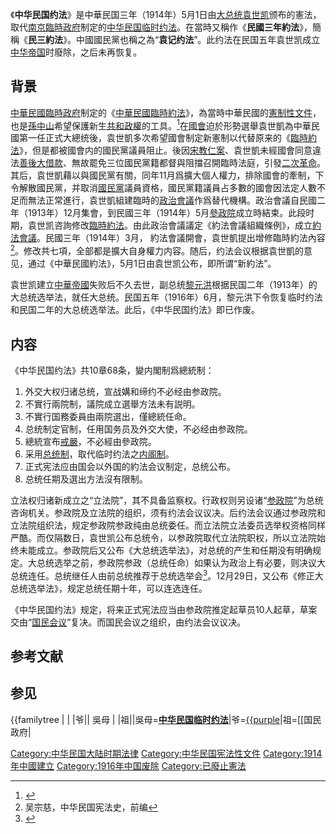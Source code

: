 {{中華民國憲政史}}

《'''中华民国约法'''》是中華民国三年（1914年）5月1日由[[中華民國大總統|大总统]][[袁世凯|袁世凯]]颁布的憲法，取代[[中華民國臨時政府_(1912年－1913年)|南京臨時政府]]制定的[[中华民国临时约法|中华民国临时约法]]。在當時又稱作《'''民國三年約法'''》，簡稱《'''民三約法'''》。中國國民黨也稱之為“'''袁记约法'''”。此约法在民国五年袁世凯成立[[中华帝国|中华帝国]]时廢除，之后未再恢复。

== 背景 ==
[[中華民國臨時政府_(南京)|中華民國臨時政府]]制定的《[[中華民國臨時約法|中華民國臨時約法]]》，為當時中華民國的[[憲制性文件|憲制性文件]]，也是[[孫中山|孫中山]]希望保護新生[[共和制|共和政權]]的工具。<ref>{{cite web|url=http://news.ifeng.com/history/special/yuanshikai/200906/0622_6961_1213847_7.shtml|title=民国初年袁世凯对中国民主化进程的贡献|publisher=鳳凰網|date=2009年6月22日|language=zh-hans|accessdate=2013年8月3日|archive-date=2020年11月5日|archive-url=https://web.archive.org/web/20201105063746/http://news.ifeng.com/history/special/yuanshikai/200906/0622_6961_1213847_7.shtml|dead-url=no}}</ref>在[[中華民國初年國會|國會]]迫於形勢選舉袁世凱為中華民國第一任正式大總统後，袁世凱多次希望國會制定新憲制以代替原来的《[[中華民國臨時約法|臨時約法]]》，但是都被國會内的國民黨議員阻止。後因[[宋教仁案|宋教仁案]]、袁世凱未經國會同意違法[[善後大借款|善後大借款]]、無故罷免三位國民黨籍都督與阻擋召開臨時法庭，引發[[二次革命|二次革命]]。其后，袁世凱藉以與國民黨有關，同年11月爲擴大個人權力，排除國會的牽制，下令解散國民黨，并取消[[國民黨_(1912年－1913年)|國民黨]]議員資格，國民黨籍議員占多數的國會因法定人數不足而無法正常進行，袁世凱組建臨時的[[政治会议|政治會議]]作爲替代機構。政治會議自民國二年（1913年）12月集會，到民國三年（1914年）5月[[参政院|參政院]]成立時結束。此段时期，袁世凯咨詢修改[[中華民國臨時約法|臨時約法]]。由此政治會議議定《約法會議組織條例》，成立[[约法会议|約法會議]]。民國三年（1914年）3月， 約法會議開會，袁世凱提出增修臨時約法內容<ref>吴宗慈，中华民国宪法史，前编</ref>。修改共七項，全部都是擴大自身權力内容。随后，约法会议根据袁世凱的意见，通过《中華民國約法》，5月1日由袁世凯公布，即所谓“新約法”。

袁世凯建立[[中華帝國|中華帝國]]失败后不久去世，副总统[[黎元洪|黎元洪]]根据民国二年（1913年）的大总统选举法，就任大总统。民国五年（1916年）6月，黎元洪下令恢复临时约法和民国二年的大总统选举法。此后，《中华民国约法》即已作废。

== 内容 ==
《中华民国约法》共10章68条，變内閣制爲總統制：
# 外交大权归诸总统，宣战媾和缔约不必经由参政院。
# 不實行兩院制，議院成立選舉方法未有説明。
#不實行国務委員由兩院選出，僅總統任命。
#总统制定官制，任用国务员及外交大使，不必经由参政院。
# 總統宣布[[戒嚴|戒嚴]]，不必經由參政院。
# 采用[[总统制|总统制]]，取代临时约法之[[内阁制|内阁制]]。
# 正式宪法应由国会以外国的約法会议制定，总统公布。
# 总统任期及選出方法沒有限制。

立法权归诸新成立之“立法院”，其不具备监察权。行政权则另设诸“[[参政院|参政院]]”为总统咨询机关。参政院及立法院的组织，须有约法会议议决。后约法会议通过参政院和立法院组织法，规定参政院参政纯由总统委任。而立法院立法委员选举权资格同样严酷。而仅隔数日，袁世凯公布总统令，以参政院取代立法院职权，所以立法院始终未能成立。参政院后又公布《大总统选举法》，对总统的产生和任期没有明确规定。大总统选举之前，参政院参政（总统任命）如果认为政治上有必要，则决议大总统连任。总统继任人由前总统推荐于总统选举会<ref>{{cite book|author= 王世杰|title= 比较宪法|publisher= [[商务印书馆|商务印书馆]]|year= 2004|page= 423}}</ref>。12月29日，又公布《修正大总统选举法》，规定总统任期十年，可以连选连任。

《中华民国约法》规定，将来正式宪法应当由参政院推定起草员10人起草，草案交由“[[国民会议|国民会议]]”复决。而国民会议之组织，由约法会议议决。

== 参考文献 ==
{{Wikisource|中華民國約法 }}
{{Reflist}}

== 参见 ==
{{familytree/start}}
{{familytree | | |爷|| 吳母 | |祖||吳母='''[[中华民国临时约法|中华民国临时约法]]'''|爷=[[北洋政府|{{purple]]|祖=[[国民政府|{{purple]]}}
{{familytree | | | |,|-|-|-|^|-|-|-|.|}}
{{familytree | |,|-|^|-|.| | | || 夫 |夫='''[[中华民国训政时期约法|训政时期约法]]'''}}
{{familytree |兄| |妻| | | ||!||兄='''袁记约法'''|妻='''[[天坛宪草|天坛宪草]]'''}}
{{familytree | | | | ||!| | | | | 媳 | | | |媳='''[[五五宪草|五五宪草]]'''}}
{{familytree | | | | |子| | | ||!||子='''安福憲法'''}}
{{familytree | | | | ||!| | | | | 媳 ||媳='''期成宪草'''}}
{{familytree | | | | |孙| | | ||!| | ||孙='''[[曹锟宪法|曹锟宪法]]'''}}
{{familytree | | | | ||!| | | | | 玄孙 ||玄孙='''[[政治协商会议|政协宪草]]'''}}
{{familytree | | | | |孙| | | ||!| | ||孙='''民国宪法案'''}}
{{familytree | | | | | | | | | ||太孙||太孙='''[[中華民國憲法|中華民國憲法]]'''}}
{{familytree/end}}

[[Category:中华民国大陆时期法律|Category:中华民国大陆时期法律]]
[[Category:中华民国宪法性文件|Category:中华民国宪法性文件]]
[[Category:1914年中國建立|Category:1914年中國建立]]
[[Category:1916年中国废除|Category:1916年中国废除]]
[[Category:已廢止憲法|Category:已廢止憲法]]